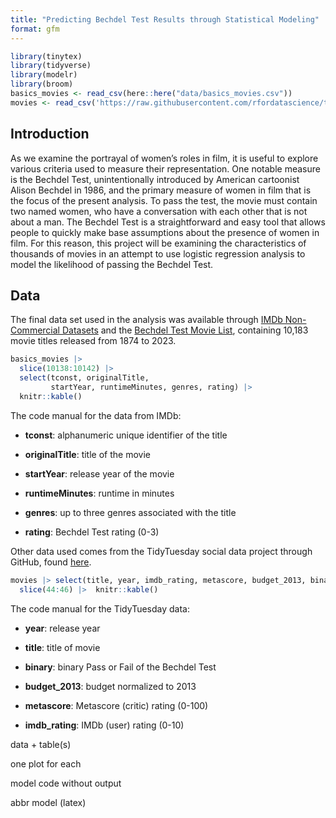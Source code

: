 ```yaml
---
title: "Predicting Bechdel Test Results through Statistical Modeling"
format: gfm
---
```



```r
library(tinytex)
library(tidyverse)
library(modelr)
library(broom)
basics_movies <- read_csv(here::here("data/basics_movies.csv"))
movies <- read_csv('https://raw.githubusercontent.com/rfordatascience/tidytuesday/master/data/2021/2021-03-09/movies.csv')
```


## Introduction

As we examine the portrayal of women's roles in film, it is useful to explore various criteria used to measure their representation. One notable measure is the Bechdel Test, unintentionally introduced by American cartoonist Alison Bechdel in 1986, and the primary measure of women in film that is the focus of the present analysis. To pass the test, the movie must contain two named women, who have a conversation with each other that is not about a man. The Bechdel Test is a straightforward and easy tool that allows people to quickly make base assumptions about the presence of women in film. For this reason, this project will be examining the characteristics of thousands of movies in an attempt to use logistic regression analysis to model the likelihood of passing the Bechdel Test. 

## Data

The final data set used in the analysis was available through [IMDb Non-Commercial Datasets](https://developer.imdb.com/non-commercial-datasets/) and the [Bechdel Test Movie List](https://bechdeltest.com/), containing 10,183 movie titles released from 1874 to 2023. 

```r
basics_movies |> 
  slice(10138:10142) |>
  select(tconst, originalTitle,
         startYear, runtimeMinutes, genres, rating) |> 
  knitr::kable() 
```

The code manual for the data from IMDb: 

 - **tconst**: alphanumeric unique identifier of the title
 
 - **originalTitle**: title of the movie
 
 - **startYear**: release year of the movie
 
 - **runtimeMinutes**: runtime in minutes
 
 - **genres**: up to three genres associated with the title
 
 - **rating**: Bechdel Test rating (0-3)


Other data used comes from the TidyTuesday social data project through GitHub, found [here](https://github.com/rfordatascience/tidytuesday/blob/master/data/2021/2021-03-09/readme.md). 

```r
movies |> select(title, year, imdb_rating, metascore, budget_2013, binary) |> 
  slice(44:46) |>  knitr::kable() 
```

The code manual for the TidyTuesday data: 

- **year**: release year

- **title**: title of movie

- **binary**: binary Pass or Fail of the Bechdel Test

- **budget_2013**: budget normalized to 2013

- **metascore**: Metascore (critic) rating (0-100)

- **imdb_rating**: IMDb (user) rating (0-10)

data + table(s)

one plot for each 

model code without output

abbr model (latex) 


